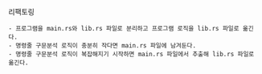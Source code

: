 리팩토링

    - 프로그램을 main.rs와 lib.rs 파일로 분리하고 프로그램 로직을 lib.rs 파일로 옮긴다.
    - 명령줄 구문분석 로직이 충분히 작다면 main.rs 파일에 남겨둔다.
    - 명령줄 구문분석 로직이 복잡해지기 시작하면 main.rs 파일에서 추출해 lib.rs 파일로 옮긴다.
